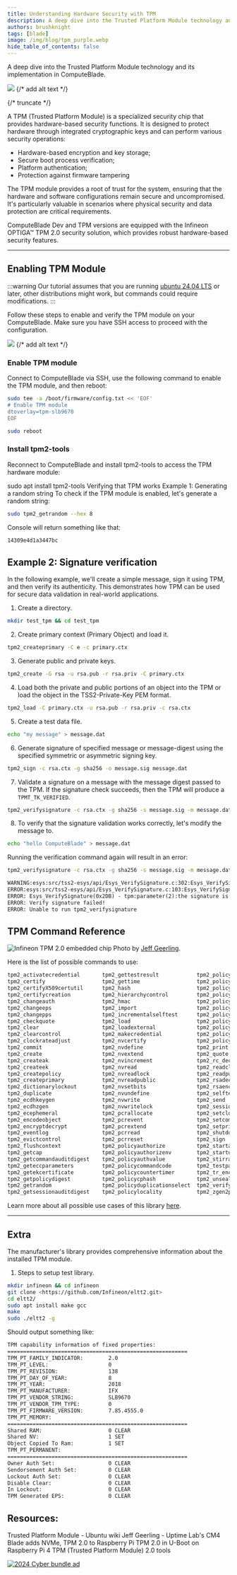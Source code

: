 ```yaml
---
title: Understanding Hardware Security with TPM
description: A deep dive into the Trusted Platform Module technology and its implementation in ComputeBlade.
authors: brushknight
tags: [blade]
image: /img/blog/tpm_purple.webp
hide_table_of_contents: false
---
```


A deep dive into the Trusted Platform Module technology and its implementation in ComputeBlade.

![](/img/blog/tpm_purple.webp)
{/* add alt text */}

{/* truncate */}

A TPM (Trusted Platform Module) is a specialized security chip that provides hardware-based security functions. It is designed to protect hardware through integrated cryptographic keys and can perform various security operations:

- Hardware-based encryption and key storage;
- Secure boot process verification;
- Platform authentication;
- Protection against firmware tampering

The TPM module provides a root of trust for the system, ensuring that the hardware and software configurations remain secure and uncompromised. It's particularly valuable in scenarios where physical security and data protection are critical requirements.

ComputeBlade Dev and TPM versions are equipped with the Infineon OPTIGA™ TPM 2.0 security solution, which provides robust hardware-based security features.

---

## Enabling TPM Module

:::warning
Our tutorial assumes that you are running [ubuntu 24.04 LTS](https://ubuntu.com/blog/tag/ubuntu-24-04-lts) or later, other distributions might work, but commands could require modifications.
:::

Follow these steps to enable and verify the TPM module on your ComputeBlade. Make sure you have SSH access to proceed with the configuration.

![](/img/blog/tpm_green.webp)
{/* add alt text */}

### Enable TPM module

Connect to ComputeBlade via SSH, use the following command to enable the TPM module, and then reboot:

```bash
sudo tee -a /boot/firmware/config.txt << 'EOF'
# Enable TPM module
dtoverlay=tpm-slb9670
EOF
```
```bash
sudo reboot
```

### Install tpm2-tools

Reconnect to ComputeBlade and install tpm2-tools to access the TPM hardware module:

sudo apt install tpm2-tools
Verifying that TPM works
Example 1: Generating a random string
To check if the TPM module is enabled, let's generate a random string:
```bash
sudo tpm2_getrandom --hex 8
```

Console will return something like that:

```txt
14309e4d1a3447bc
```

## Example 2: Signature verification

In the following example, we'll create a simple message, sign it using TPM, and then verify its authenticity. This demonstrates how TPM can be used for secure data validation in real-world applications.

1. Create a directory.

```bash
mkdir test_tpm && cd test_tpm
```

2. Create primary context (Primary Object) and load it.

```bash
tpm2_createprimary -C e -c primary.ctx
```

3. Generate public and private keys.

```bash
tpm2_create -G rsa -u rsa.pub -r rsa.priv -C primary.ctx
```

4. Load both the private and public portions of an object into the TPM or load the object in the TSS2-Private-Key PEM format.

```bash
tpm2_load -C primary.ctx -u rsa.pub -r rsa.priv -c rsa.ctx
```

5. Create a test data file.

```bash
echo "my message" > message.dat
```

6. Generate signature of specified message or message-digest using the specified symmetric or asymmetric signing key.

```bash
tpm2_sign -c rsa.ctx -g sha256 -o message.sig message.dat
```

7. Validate a signature on a message with the message digest passed to the TPM. If the signature check succeeds, then the TPM will produce a `TPMT_TK_VERIFIED`.

```bash
tpm2_verifysignature -c rsa.ctx -g sha256 -s message.sig -m message.dat
```

8. To verify that the signature validation works correctly, let's modify the message to.

```bash
echo "hello ComputeBlade" > message.dat
```

Running the verification command again will result in an error:

```bash
tpm2_verifysignature -c rsa.ctx -g sha256 -s message.sig -m message.dat
```

```txt
WARNING:esys:src/tss2-esys/api/Esys_VerifySignature.c:302:Esys_VerifySignature_Finish() Received TPM Error
ERROR:esys:src/tss2-esys/api/Esys_VerifySignature.c:103:Esys_VerifySignature() Esys Finish ErrorCode (0x000002db)
ERROR: Esys_VerifySignature(0x2DB) - tpm:parameter(2):the signature is not valid
ERROR: Verify signature failed!
ERROR: Unable to run tpm2_verifysignature
```

## TPM Command Reference

![Infineon TPM 2.0 embedded chip](https://www.jeffgeerling.com/sites/default/files/images/infineon-tpm.jpg)
Photo by [Jeff Geerling](https://www.jeffgeerling.com/blog/2021/uptime-labs-cm4-blade-adds-nvme-tpm-20-raspberry-pi).

Here is the list of possible commands to use:

```txt
tpm2_activatecredential       tpm2_gettestresult            tpm2_policynamehash
tpm2_certify                  tpm2_gettime                  tpm2_policynv
tpm2_certifyX509certutil      tpm2_hash                     tpm2_policynvwritten
tpm2_certifycreation          tpm2_hierarchycontrol         tpm2_policyor
tpm2_changeauth               tpm2_hmac                     tpm2_policypassword
tpm2_changeeps                tpm2_import                   tpm2_policypcr
tpm2_changepps                tpm2_incrementalselftest      tpm2_policyrestart
tpm2_checkquote               tpm2_load                     tpm2_policysecret
tpm2_clear                    tpm2_loadexternal             tpm2_policysigned
tpm2_clearcontrol             tpm2_makecredential           tpm2_policytemplate
tpm2_clockrateadjust          tpm2_nvcertify                tpm2_policyticket
tpm2_commit                   tpm2_nvdefine                 tpm2_print
tpm2_create                   tpm2_nvextend                 tpm2_quote
tpm2_createak                 tpm2_nvincrement              tpm2_rc_decode
tpm2_createek                 tpm2_nvread                   tpm2_readclock
tpm2_createpolicy             tpm2_nvreadlock               tpm2_readpublic
tpm2_createprimary            tpm2_nvreadpublic             tpm2_rsadecrypt
tpm2_dictionarylockout        tpm2_nvsetbits                tpm2_rsaencrypt
tpm2_duplicate                tpm2_nvundefine               tpm2_selftest
tpm2_ecdhkeygen               tpm2_nvwrite                  tpm2_send
tpm2_ecdhzgen                 tpm2_nvwritelock              tpm2_sessionconfig
tpm2_ecephemeral              tpm2_pcrallocate              tpm2_setclock
tpm2_encodeobject             tpm2_pcrevent                 tpm2_setcommandauditstatus
tpm2_encryptdecrypt           tpm2_pcrextend                tpm2_setprimarypolicy
tpm2_eventlog                 tpm2_pcrread                  tpm2_shutdown
tpm2_evictcontrol             tpm2_pcrreset                 tpm2_sign
tpm2_flushcontext             tpm2_policyauthorize          tpm2_startauthsession
tpm2_getcap                   tpm2_policyauthorizenv        tpm2_startup
tpm2_getcommandauditdigest    tpm2_policyauthvalue          tpm2_stirrandom
tpm2_geteccparameters         tpm2_policycommandcode        tpm2_testparms
tpm2_getekcertificate         tpm2_policycountertimer       tpm2_tr_encode
tpm2_getpolicydigest          tpm2_policycphash             tpm2_unseal
tpm2_getrandom                tpm2_policyduplicationselect  tpm2_verifysignature
tpm2_getsessionauditdigest    tpm2_policylocality           tpm2_zgen2phase
```
Learn more about all possible use cases of this library [here](https://tpm2-tools.readthedocs.io/en/latest/).

---

## Extra
The manufacturer's library provides comprehensive information about the installed TPM module.

1. Steps to setup test library.

```bash
mkdir infineon && cd infineon
git clone <https://github.com/Infineon/eltt2.git>
cd eltt2/
sudo apt install make gcc
make
sudo ./eltt2 -g
```
Should output something like:

```txt
TPM capability information of fixed properties:
=========================================================
TPM_PT_FAMILY_INDICATOR:        2.0
TPM_PT_LEVEL:                   0
TPM_PT_REVISION:                138
TPM_PT_DAY_OF_YEAR:             8
TPM_PT_YEAR:                    2018
TPM_PT_MANUFACTURER:            IFX
TPM_PT_VENDOR_STRING:           SLB9670
TPM_PT_VENDOR_TPM_TYPE:         0
TPM_PT_FIRMWARE_VERSION:        7.85.4555.0
TPM_PT_MEMORY:
=========================================================
Shared RAM:                     0 CLEAR
Shared NV:                      1 SET
Object Copied To Ram:           1 SET
TPM_PT_PERMANENT:
=========================================================
Owner Auth Set:                 0 CLEAR
Sendorsement Auth Set:          0 CLEAR
Lockout Auth Set:               0 CLEAR
Disable Clear:                  0 CLEAR
In Lockout:                     0 CLEAR
TPM Generated EPS:              0 CLEAR
```

## Resources:
Trusted Platform Module - Ubuntu wiki
Jeff Geerling - Uptime Lab's CM4 Blade adds NVMe, TPM 2.0 to Raspberry Pi
TPM 2.0 in U-Boot on Raspberry Pi 4
TPM (Trusted Platform Module) 2.0 tools

<a href="https://computeblade.com/buy-computeblade/">![2024 Cyber bundle ad](/img/blog/2024_cyber_x_mas.webp)</a>